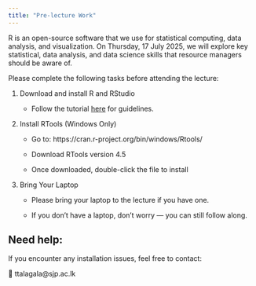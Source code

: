 ```yaml
---
title: "Pre-lecture Work"
---
```


R is an open-source software that we use for statistical computing, data analysis, and visualization. On Thursday, 17 July 2025, we will explore key statistical, data analysis, and data science skills that resource managers should be aware of.

Please complete the following tasks before attending the lecture:

1. Download and install R and RStudio

    - Follow the tutorial [here](https://r4fun.netlify.app/blog/topic1/) for guidelines.


2. Install RTools (Windows Only)

    - Go to: https://cran.r-project.org/bin/windows/Rtools/

    - Download RTools version 4.5

    - Once downloaded, double-click the file to install
    
3. Bring Your Laptop

    - Please bring your laptop to the lecture if you have one.

    - If you don’t have a laptop, don’t worry — you can still follow along.

## Need help:

If you encounter any installation issues, feel free to contact:

📧 ttalagala@sjp.ac.lk